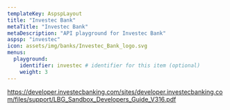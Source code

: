 ```yaml
---
templateKey: AspspLayout
title: "Investec Bank"
metaTitle: "Investec Bank"
metaDescription: "API playground for Investec Bank"
aspsp: "investec"
icon: assets/img/banks/Investec_Bank_logo.svg
menus:
  playground: 
    identifier: investec # identifier for this item (optional)
    weight: 3
---
```




https://developer.investecbanking.com/sites/developer.investecbanking.com/files/support/LBG_Sandbox_Developers_Guide_V316.pdf

